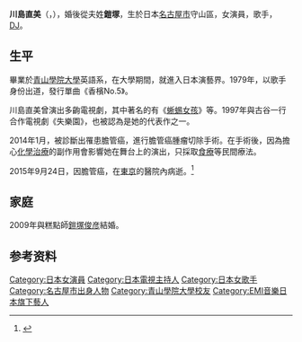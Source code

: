 {{藝人
|姓名 = 川島直美
|類型 = 女藝人
|圖片 = <!--建議使用自由版權圖像-->
|圖片尺寸 = 
|圖片簡介 = 
|本名 = 
|別名 = 鎧塚
|外文名 = 川島なお美
|外文 = ja
|羅馬拼音 = Naomi Kawashima 
|英文名 = 
|暱稱 = 
|其他藝名 = 
|國籍 = {{JPN}}
|民族 = 
|籍貫 = 
|出生日期 = 1960年11月10日
|出生地點 = {{JPN}}[[愛知縣|愛知縣]][[名古屋市|名古屋市]][[守山區|守山區]]
|逝世日期 = {{death date and age|2015|9|24|1960|11|10}}
|逝世地點 = {{JPN}}[[東京都|東京都]]
|職業 = [[演員|演員]]、[[歌手|歌手]]、[[DJ|DJ]]
|語言 = 
|教育程度 = 
|母校 = 
|宗教信仰 = 
|配偶 = [[鎧塚俊彦|鎧塚俊彦]]
|兒女 = 
|父母 = 
|音樂類型 = 
|演奏樂器 = 
|出道地點 = 
|出道日期 = 
|出道作 = 
|代表作 = 《[[無家可歸的小孩|無家可歸的小孩]]》<br/>《[[蜥蜴女孩|蜥蜴女孩]]》<br/>《[[失樂園_(小說)|失樂園]]》
|著名角色 = 
|活躍年代 = 1979年 ‐ 2015年
}}

'''川島直美'''（{{lang-ja|川島なお美}}，{{bd|1960年|11月10日|2015年|9月24日|Kawashima Naomi}}），婚後從夫姓'''鎧塚'''，生於日本[[名古屋市|名古屋市]]守山區，女演員，歌手，[[DJ|DJ]]。

==生平==
畢業於[[青山學院大學|青山學院大學]]英語系，在大學期間，就進入日本演藝界。1979年，以歌手身份出道，發行單曲《香檳No.5》。

川島直美曾演出多齣電視劇，其中著名的有《[[蜥蜴女孩|蜥蜴女孩]]》等。1997年與古谷一行合作電視劇《失樂園》，也被認為是她的代表作之一。

2014年1月，被診斷出罹患膽管癌，進行膽管癌腫瘤切除手術。在手術後，因為擔心[[化學治療|化學治療]]的副作用會影響她在舞台上的演出，只採取[[食療|食療]]等民間療法。

2015年9月24日，因膽管癌，在[[東京|東京]]的醫院內病逝。<ref>{{Cite web |url=http://www.cna.com.tw/news/firstnews/201509245020-1.aspx |title=川島直美病逝 享年54歲 |access-date=2015-09-25 |archive-date=2015-09-25 |archive-url=https://web.archive.org/web/20150925125152/http://www.cna.com.tw/news/firstnews/201509245020-1.aspx |dead-url=no }}</ref>

==家庭==
2009年與糕點師[[鎧塚俊彦|鎧塚俊彦]]結婚。

==参考资料==
{{reflist|2}}

{{DEFAULTSORT:Kawashima Naomi}}
[[Category:日本女演員|Category:日本女演員]]
[[Category:日本電視主持人|Category:日本電視主持人]]
[[Category:日本女歌手|Category:日本女歌手]]
[[Category:名古屋市出身人物|Category:名古屋市出身人物]]
[[Category:青山學院大學校友|Category:青山學院大學校友]]
[[Category:EMI音樂日本旗下藝人|Category:EMI音樂日本旗下藝人]]